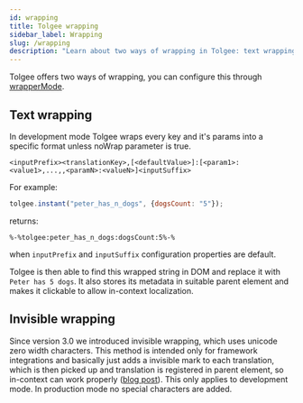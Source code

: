 ```yaml
---
id: wrapping
title: Tolgee wrapping
sidebar_label: Wrapping
slug: /wrapping
description: "Learn about two ways of wrapping in Tolgee: text wrapping and invisible wrapping. You can configure this through wrapperMode."
---
```


Tolgee offers two ways of wrapping, you can configure this through [wrapperMode](configuration#wrappermode).

## Text wrapping

In development mode Tolgee wraps every key and it's params into a specific format unless noWrap parameter is true.
```
<inputPrefix><translationKey>,[<defaultValue>]:[<param1>:<value1>,...,,<paramN>:<valueN>]<inputSuffix>
```

For example:
```javascript
tolgee.instant("peter_has_n_dogs", {dogsCount: "5"});
```
returns:
```
%-%tolgee:peter_has_n_dogs:dogsCount:5%-%
```
when `inputPrefix` and `inputSuffix` configuration properties are default.

Tolgee is then able to find this wrapped string in DOM and replace it with `Peter has 5 dogs`. It also stores
its metadata in suitable parent element and makes it clickable to allow in-context localization.

## Invisible wrapping

Since version 3.0 we introduced invisible wrapping, which uses unicode zero width characters.
This method is intended only for framework integrations and basically just adds a invisible mark to each translation,
which is then picked up and translation is registered in parent element, so in-context can work properly
([blog post](https://tolgee.io/blog/2021/12/17/invisible-characters-for-better-localization)).
This only applies to development mode. In production mode no special characters are added.

